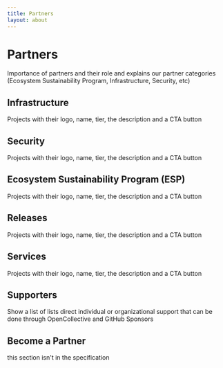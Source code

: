 ```yaml
---
title: Partners
layout: about
---
```


# Partners

Importance of partners and their role and explains our partner categories (Ecosystem Sustainability Program, Infrastructure, Security, etc)

## Infrastructure

Projects with their logo, name, tier, the description and a CTA button

<PartnersLogoList categories="infrastructure" maxLength={null} />

## Security

Projects with their logo, name, tier, the description and a CTA button

<PartnersLogoList categories="security" maxLength={null} />

## Ecosystem Sustainability Program (ESP)

Projects with their logo, name, tier, the description and a CTA button

<PartnersLogoList categories="esp" maxLength={null} />

## Releases

Projects with their logo, name, tier, the description and a CTA button

<PartnersLogoList categories="release" maxLength={null} />

## Services

Projects with their logo, name, tier, the description and a CTA button

<PartnersLogoList categories="service" maxLength={null} />

## Supporters

Show a list of lists direct individual or organizational support that can be done through OpenCollective and GitHub Sponsors

<WithSupporters />

## Become a Partner

this section isn't in the specification
